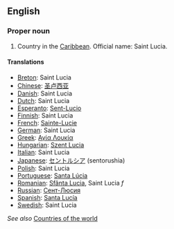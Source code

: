 ==English==

===Proper noun===

# Country in the [[Caribbean]]. Official name: Saint Lucia.

====Translations====

*[[Breton]]: Saint Lucia
*[[Chinese]]: [[圣卢西亚]]
*[[Danish]]: Saint Lucia
*[[Dutch]]: Saint Lucia
*[[Esperanto]]: [[Sent-Lucio]]
*[[Finnish]]: Saint Lucia
*[[French]]: [[Sainte-Lucie]]
*[[German]]: Saint Lucia
*[[Greek]]: [[Αγία Λουκία]]
*[[Hungarian]]: [[Szent Lucia]]
*[[Italian]]: Saint Lucia
*[[Japanese]]: [[セントルシア]] (sentorushia)
*[[Polish]]: Saint Lucia
*[[Portuguese]]: [[Santa Lúcia]]
*[[Romanian]]: [[Sfânta Lucia]], Saint Lucia ''f''
*[[Russian]]: [[Сент-Люсия]]
*[[Spanish]]: [[Santa Lucía]]
*[[Swedish]]: Saint Lucia

''See also'' [[Countries of the world]]